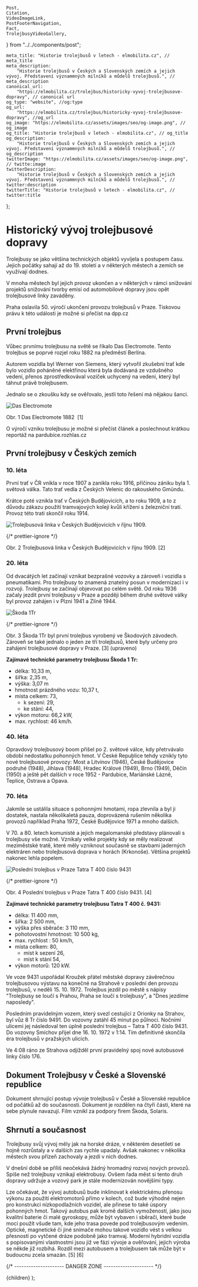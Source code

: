 	Post,
	Citation,
	VideoImageLink,
	PostFooterNavigation,
	Fact,
	TrolejbusyVideoGallery,
} from "../../components/post";


	meta_title: "Historie trolejbusů v letech - elmobilita.cz", // meta_title
	meta_description:
		"Historie trolejbusů v Českých a Slovenských zemích a jejich vývoj. Představení význammných milníků a můdelů trolejbusů.", // meta_description
	canonical_url:
		"https://elmobilita.cz/trolejbus/historicky-vyvoj-trolejbusove-dopravy", // canonical url
	og_type: "website", //og:type
	og_url:
		"https://elmobilita.cz/trolejbus/historicky-vyvoj-trolejbusove-dopravy", //og_url
	og_image: "https://elmobilita.cz/assets/images/seo/og-image.png", // og_image
	og_title: "Historie trolejbusů v letech - elmobilita.cz", // og_title
	og_description:
		"Historie trolejbusů v Českých a Slovenských zemích a jejich vývoj. Představení význammných milníků a můdelů trolejbusů.", // og_description
	twitterImage: "https://elmobilita.cz/assets/images/seo/og-image.png", // twitte:image
	twitterDescription:
		"Historie trolejbusů v Českých a Slovenských zemích a jejich vývoj. Představení význammných milníků a můdelů trolejbusů.", // twitter:description
	twitterTitle: "Historie trolejbusů v letech - elmobilita.cz", // twitter:title
};

# Historický vývoj trolejbusové dopravy

Trolejbusy se jako většina technických objektů vyvíjela s postupem času. Jejich počátky sahají až do 19. století a v některých městech a zemích se využívají dodnes.

V mnoha městech byl jejich provoz ukončen a v některých v rámci snižování projektů snižování tvorby emisí od automobilové dopravy jsou opět trolejbusové linky zaváděny.

<Fact header="Zajímavost" color="primary" description="Praha">
	Praha oslavila 50. výročí ukončení provozu trolejbusů v Praze. Tiskovou právu
	k této události je možné si přečíst na <Link href="https://www.dpp.cz/spolecnost/pro-media/tiskove-zpravy/detail/278_1897-dpp-k-50-vyroci-ukonceni-provozu-trolejbusu-v-praze-zprovozni-novou-trolejbusovou-trat-letnany-cakovice"><a target="_blank" rel="external">dpp.cz</a></Link>

</Fact>

## První trolejbus

Vůbec prvnímu trolejbusu na světě se říkalo Das Electromote. Tento trolejbus se poprvé rozjel roku 1882 na předměstí Berlína.

Autorem vozidla byl Werner von Siemens, který vytvořil zkušební trať kde bylo vozidlo poháněné elektřinou která byla dodávaná ze vzdušného vedení, přenos zprostředkovával vozíček uchycený na vedení, který byl táhnut právě trolejbusem.

Jednalo se o zkoušku kdy se ověřovalo, jestli toto řešení má nějakou šanci.

![Das Electromote](/assets/images/trolejbus/trolejbus-rozhlas.webp)

<figcaption>
	Obr. 1 Das Electromote 1882&nbsp;
	<Citation href="/trolejbus/zdroje#rozhlas-electromote">[1]</Citation>
</figcaption>

O výročí vzniku trolejbusu je možné si přečíst článek a poslechnout krátkou reportáž na <Link href="https://pardubice.rozhlas.cz/trolejbus-je-na-svete-135-let-6033543"><a target="_blank" rel="external">pardubice.rozhlas.cz</a></Link>

## První trolejbusy v Českých zemích

### 10. léta

První trať v ČR vnikla v roce 1907 a zanikla roku 1916, příčinou zániku byla 1. světová válka. Tato trať vedla z Českých Velenic do rakouského Gmündu.

Krátce poté vznikla trať v Českých Budějovicích, a to roku 1909, a to z důvodu zákazu použití tramvajových kolejí kvůli křížení s železniční tratí. Provoz této trati skončil roku 1914.

![Trolejbusová linka v Českých Budějovicích v říjnu 1909.](/assets/images/trolejbus/cb-trolejbus.webp)

{/* prettier-ignore */}
<figcaption>
	Obr. 2 Trolejbusová linka v Českých Budějovicích v říjnu 1909.&nbsp;<Citation href="/trolejbus/zdroje#trolejbus-je-na-svete-135-let">[2]</Citation>
</figcaption>

### 20. léta

Od dvacátých let začínají vznikat bezprašné vozovky a zároveň i vozidla s pneumatikami. Pro trolejbusy to znamená znatelný posun v modernizaci i v rozvoji. Trolejbusy se začínají objevovat po celém světě. Od roku 1936 začaly jezdit první trolejbusy v Praze a později během druhé světové války byl provoz zahájen i v Plzni 1941 a Zlíně 1944.

![Škoda 1Tr](/assets/images/trolejbus/skoda-1tr.webp)

{/* prettier-ignore */}
<figcaption>
	Obr. 3 Škoda 1Tr byl první trolejbus vyrobený ve Škodových závodech. Zároveň se také jednalo o jeden ze tří trolejbusů, které byly určeny pro zahájení trolejbusové dopravy v Praze.&nbsp;<Citation href="/trolejbus/zdroje#skoda-1tr">[3]</Citation>&nbsp;(upraveno)
</figcaption>

**Zajímavé technické parametry trolejbusu Škoda 1 Tr:**

- délka: 10,33 m,
- šířka: 2,35 m,
- výška: 3,07 m
- hmotnost prázdného vozu: 10,37 t,
- místa celkem: 73,
  - k sezení: 29,
  - ke stání: 44,
- výkon motoru: 66,2 kW,
- max. rychlost: 46 km/h.

### 40. léta

Opravdový trolejbusový boom přišel po 2. světové válce, kdy přetrvávalo období nedostatku pohonných hmot. V České Republice tehdy vznikly tyto nové trolejbusové provozy: Most a Litvínov (1946), České Budějovice podruhé (1948), Jihlava (1948), Hradec Králové (1949), Brno (1949), Děčín (1950) a ještě pět dalších v roce 1952 - Pardubice, Mariánské Lázně, Teplice, Ostrava a Opava.

### 70. léta

Jakmile se ustálila situace s pohonnými hmotami, ropa zlevnila a byl ji dostatek, nastala několikaletá pauza, doprovázená rušením několika provozů například Praha 1972, České Budějovice 1971 a mnoho dalších.

V 70. a 80. letech komunisté a jejich megalomanské představy plánovali s trolejbusy vše možné. Vznikaly velké projekty kdy se měly realizovat meziměstské tratě, které měly vzniknout současně se stavbami jaderných elektráren nebo trolejbusová doprava v horách (Krkonoše). Většina projektů nakonec lehla popelem.

![Poslední trolejbus v Praze Tatra T 400 číslo 9431](/assets/images/trolejbus/tatra-t-400.webp)

{/* prettier-ignore */}
<figcaption>
	Obr. 4 Poslední trolejbus v Praze Tatra T 400 číslo 9431.&nbsp;<Citation href="/trolejbus/zdroje#tatra-t-400">[4]</Citation>&nbsp;
</figcaption>

**Zajímavé technické parametry trolejbusu Tatra T 400 č. 9431:**

- délka: 11 400 mm,
- šířka: 2 500 mm,
- výška přes sběrače: 3 110 mm,
- pohotovostní hmotnost: 10 500 kg,
- max. rychlost : 50 km/h,
- místa celkem: 80,
  - míst k sezení 26,
  - míst k stání 54,
- výkon motorů: 120 kW.

Ve voze 9431 uspořádal Kroužek přátel městské dopravy závěrečnou trolejbusovou výstavu na konečné na Strahově v poslední den provozu trolejbusů, v neděli 15. 10. 1972. Trolejbus jezdil po městě s nápisy "Trolejbusy se loučí s Prahou, Praha se loučí s trolejbusy", a "Dnes jezdíme naposledy".

Posledním pravidelným vozem, který svezl cestující z Orionky na Strahov, byl vůz 8 Tr číslo 9491. Do vozovny zatáhl 45 minut po půlnoci. Nočními ulicemi jej následoval ten úplně poslední trolejbus – Tatra T 400 číslo 9431. Do vozovny Smíchov přijel dne 16. 10. 1972 v 1:14. Tím definitivně skončila éra trolejbusů v pražských ulicích.

Ve 4:08 ráno ze Strahova odjížděl první pravidelný spoj nové autobusové linky číslo 176.

## Dokument Trolejbusy v České a&nbsp;Slovenské republice

Dokument shrnující postup vývoje trolejbusů v České a Slovenské republice od počátků až do současnosti. Dokument je rozdělen na čtyři části, které na sebe plynule navazují. Film vznikl za podpory firem Škoda, Solaris.

<TrolejbusyVideoGallery />

## Shrnutí a současnost

Trolejbusy svůj vývoj měly jak na horské dráze, v některém desetiletí se hojně rozrůstaly a v dalších zas rychle upadaly. Avšak nakonec v několika městech svou přízeň zachovaly a jezdí v nich dodnes.

V dnešní době se příliš neočekává žádný hromadný rozvoj nových provozů. Spíše než trolejbusy vznikají elektrobusy. Ovšem řada měst si tento druh dopravy udržuje a vozový park je stále modernizován novějšími typy.

Lze očekávat, že vývoj autobusů bude inklinovat k elektrickému přenosu výkonu za použití elektromotorů přímo v kolech, což bude výhodné nejen pro konstrukci nízkopodlažních vozidel, ale přinese to také úspory pohonných hmot. Takový autobus pak kromě dalších vymožeností, jako jsou kvalitní baterie či malé gyroskopy, může být vybaven i sběrači, které bude moci použít všude tam, kde jeho trasa povede pod trolejbusovým vedením. Optické, magnetické či jiné snímače mohou takové vozidlo vést s velkou přesností po vytčené dráze podobně jako tramvaj. Moderní hybridní vozidla s popisovanými vlastnostmi jsou již ve fázi vývoje a ověřování, jejich výroba se někde již rozbíhá. Rozdíl mezi autobusem a trolejbusem tak může být v budoucnu zcela smazán.&nbsp;<Citation href="/trolejbus/zdroje#dejiny-trolejbusu-v-kostce">[5]</Citation>&nbsp;<Citation href="/trolejbus/zdroje#strucna-historie-trolejbusu">[6]</Citation>

<PostFooterNavigation
	hrefPrevious="/trolejbus/kapitoly"
	hrefNext="/trolejbus/"
	next="Následující"
	previous="Předchozí"
	previousEnabled="true"
	nextEnabled="true"
/>
{/* --------------------- DANGER ZONE --------------------- */}

<DefaultLayout metaData={metaData}>
	<MDXProvider
		components={{
			h2: H2,
			h3: H3,
			h4: H4,
			h6: H5,
			h5: H6,
		}}
	>
		<Post>{children}</Post>
	</MDXProvider>
</DefaultLayout>
);
